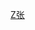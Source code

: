 {{Navbox
|name = 张闻天家系
|title = [[张闻天]]家系
|state = collapsed
|list1 =
<div class="center">
{{familytree/start |style = font-size: 90%;}}

{{familytree|||||||||WYL|~|ZWT|~|LYY|||||WYL=[[卫月莲]]|ZWT=[[张闻天]]|LYY=[[刘英]]}}
{{familytree||,|-|-|-|-|-|-|-|(||||||||||||||}}
{{familytree|ZWY|y|ZCA||ZYD|~|CZH||ZHS||y|LWX|ZWY=[[张维英]]|ZCA=[[张昌安]]|ZYD=[[张引娣]]|CZH=[[储震寰]]|ZHS=[[张虹生]]|LWX=[[廖慰训]]}}
{{familytree||,|-|^|-|.|||||||||||||||!||||}}
{{familytree|ZXJ||ZMJ||||||||||||ZDY|||ZXJ=张秀君|ZMJ=张美君|ZDY=[[张东燕]]}}

{{familytree/end}}

|below = 张闻天早年妻子卫月莲生了女儿2名，张维英和张引娣，张昌安是张闻天家的上门女婿，张维英生了共7名儿女。[http://news.xinhuanet.com/local/2010-05/13/c_1297581.htm 外孙女讲述张闻天晚年：改名字与妻子独居6年] [http://news.163.com/50114/3/1A2GFPGQ00011246.html 张闻天小女儿：想念父亲，但他离我们很远很远]
</div>
}}<noinclude>

[[Category:中国家族模板|Z张]]
</noinclude>